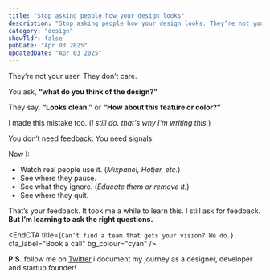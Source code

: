 ```yaml
---
title: "Stop asking people how your design looks" 
description: "Stop asking people how your design looks. They’re not your user. They don’t care."
category: "design"
showTldr: false
pubDate: "Apr 03 2025"
updatedDate: "Apr 03 2025"
---
```


They’re not your user.
They don’t care.

You ask,
**“what do you think of the design?”**

They say, **“Looks clean.”** or **“How about this feature or color?”**

I made this mistake too. (*I still do. that's why I’m writing this.*)

You don’t need feedback.
You need signals.

Now I:
- Watch real people use it. (*Mixpanel, Hotjar, etc.*)
- See where they pause. 
- See what they ignore. (*Educate them or remove it.*)
- See where they quit.

That’s your feedback. It took me a while to learn this. I still ask for feedback. **But I’m learning to ask the right questions.**


<EndCTA
  title={`Can’t find a team that gets your vision? We do.`}
  cta_label="Book a call"
  bg_colour="cyan"
/>

**P.S.** follow me on [Twitter](https://x.com/spikeysanju) i document my journey as a designer, developer and startup founder!
